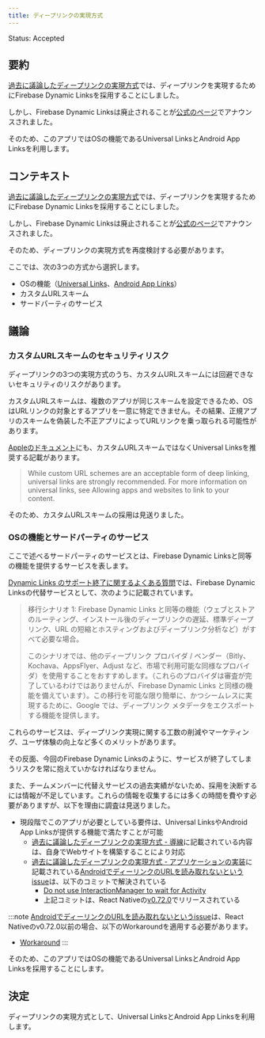 ```yaml
---
title: ディープリンクの実現方式
---
```


Status: Accepted

<!--
Proposed: 提案中
Accepted: 採用
Rejected: 却下
Superseded: 廃止
-->

## 要約

[過去に議論したディープリンクの実現方式](./adr-004-deep-link.mdx)では、ディープリンクを実現するためにFirebase Dynamic Linksを採用することにしました。

しかし、Firebase Dynamic Linksは廃止されることが[公式のページ](https://firebase.google.com/support/dynamic-links-faq?hl=ja)でアナウンスされました。

そのため、このアプリではOSの機能であるUniversal LinksとAndroid App Linksを利用します。

## コンテキスト

[過去に議論したディープリンクの実現方式](./adr-004-deep-link.mdx)では、ディープリンクを実現するためにFirebase Dynamic Linksを採用することにしました。

しかし、Firebase Dynamic Linksは廃止されることが[公式のページ](https://firebase.google.com/support/dynamic-links-faq?hl=ja)でアナウンスされました。

そのため、ディープリンクの実現方式を再度検討する必要があります。

ここでは、次の3つの方式から選択します。

- OSの機能（[Universal Links](https://developer.apple.com/ios/universal-links/)、[Android App Links](https://developer.android.com/training/app-links)）
- カスタムURLスキーム
- サードパーティのサービス

## 議論

### カスタムURLスキームのセキュリティリスク

ディープリンクの3つの実現方式のうち、カスタムURLスキームには回避できないセキュリティのリスクがあります。

カスタムURLスキームは、複数のアプリが同じスキームを設定できるため、OSはURLリンクの対象とするアプリを一意に特定できません。その結果、正規アプリのスキームを偽装した不正アプリによってURLリンクを乗っ取られる可能性があります。

[Appleのドキュメント](https://developer.apple.com/documentation/xcode/defining-a-custom-url-scheme-for-your-app)にも、カスタムURLスキームではなくUniversal Linksを推奨する記載があります。

> While custom URL schemes are an acceptable form of deep linking, universal links are strongly recommended. For more information on universal links, see Allowing apps and websites to link to your content.

そのため、カスタムURLスキームの採用は見送りました。

### OSの機能とサードパーティのサービス

ここで述べるサードパーティのサービスとは、Firebase Dynamic Linksと同等の機能を提供するサービスを表します。

[Dynamic Links のサポート終了に関するよくある質問](https://firebase.google.com/support/dynamic-links-faq?hl=ja)では、Firebase Dynamic Linksの代替サービスとして、次のように記載されています。

> 移行シナリオ 1: Firebase Dynamic Links と同等の機能（ウェブとストアのルーティング、インストール後のディープリンクの遅延、標準ディープリンク、URL の短縮とホスティングおよびディープリンク分析など）がすべて必要な場合。
>
> このシナリオでは、他のディープリンク プロバイダ / ベンダー（Bitly、Kochava、AppsFlyer、Adjust など、市場で利用可能な同様なプロバイダ）を使用することをおすすめします。（これらのプロバイダは審査が完了しているわけではありませんが、Firebase Dynamic Links と同様の機能を備えています）。この移行を可能な限り簡単に、かつシームレスに実現するために、Google では、ディープリンク メタデータをエクスポートする機能を提供します。

これらのサービスは、ディープリンク実現に関する工数の削減やマーケティング、ユーザ体験の向上など多くのメリットがあります。

その反面、今回のFirebase Dynamic Linksのように、サービスが終了してしまうリスクを常に抱えていかなければなりません。

また、チームメンバーに代替えサービスの過去実績がないため、採用を決断するには情報が不足しています。これらの情報を収集するには多くの時間を費やす必要がありますが、以下を理由に調査は見送りました。

- 現段階でこのアプリが必要としている要件は、Universal LinksやAndroid App Linksが提供する機能で満たすことが可能
  - [過去に議論したディープリンクの実現方式 - 導線](./adr-004-deep-link.mdx#アプリへの導線)に記載されている内容は、自身でWebサイトを構築することにより対応
  - [過去に議論したディープリンクの実現方式 - アプリケーションの実装](./adr-004-deep-link.mdx#アプリケーションの実装)に記載されている[AndroidでディーリンクのURLを読み取れないというissue](https://github.com/facebook/react-native/issues/25675)は、以下のコミットで解決されている
    - [Do not use InteractionManager to wait for Activity](https://github.com/facebook/react-native/commit/3921f05f594691285e79a379897ed698e081a705)
    - 上記コミットは、React Nativeの[v0.72.0](https://github.com/facebook/react-native/blob/main/CHANGELOG.md#v0720)でリリースされている

:::note
[AndroidでディーリンクのURLを読み取れないというissue](https://github.com/facebook/react-native/issues/25675)は、React Nativeのv0.72.0以前の場合、以下のWorkaroundを適用する必要があります。

- [Workaround](https://github.com/facebook/react-native/issues/25675#issuecomment-1278160951)
:::

そのため、このアプリではOSの機能であるUniversal LinksとAndroid App Linksを採用することにします。

## 決定

ディープリンクの実現方式として、Universal LinksとAndroid App Linksを利用します。
